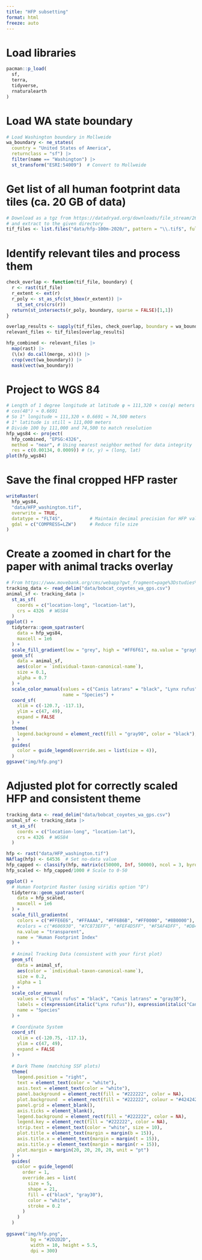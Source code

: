 ```yaml
---
title: "HFP subsetting"
format: html
freeze: auto
---
```


# Load libraries
```r
pacman::p_load(
  sf,
  terra,
  tidyverse,
  rnaturalearth
)
```

# Load WA state boundary
```r
# Load Washington boundary in Mollweide
wa_boundary <- ne_states(
  country = "United States of America",
  returnclass = "sf") |>
  filter(name == "Washington") |>
  st_transform("ESRI:54009")  # Convert to Mollweide
```

# Get list of all human footprint data tiles (ca. 20 GB of data)
```r
# Download as a tgz from https://datadryad.org/downloads/file_stream/2679334 
# and extract to the given directory
tif_files <- list.files("data/hfp-100m-2020/", pattern = "\\.tif$", full.names = TRUE)
```

# Identify relevant tiles and process them
```r
check_overlap <- function(tif_file, boundary) {
  r <- rast(tif_file)
  r_extent <- ext(r)
  r_poly <- st_as_sfc(st_bbox(r_extent)) |> 
    st_set_crs(crs(r))
  return(st_intersects(r_poly, boundary, sparse = FALSE)[1,1])
}

overlap_results <- sapply(tif_files, check_overlap, boundary = wa_boundary)
relevant_files <- tif_files[overlap_results]

hfp_combined <- relevant_files |>
  map(rast) |>
  (\(x) do.call(merge, x))() |>
  crop(vect(wa_boundary)) |>
  mask(vect(wa_boundary))
```

# Project to WGS 84
```r
# Length of 1 degree longitude at latitude φ ≈ 111,320 × cos(φ) meters
# cos(48°) ≈ 0.6691
# So 1° longitude ≈ 111,320 × 0.6691 ≈ 74,500 meters
# 1° latitude is still ≈ 111,000 meters
# Divide 100 by 111,000 and 74,500 to match resolution
hfp_wgs84 <- project(
  hfp_combined, "EPSG:4326",
  method = "near", # Using nearest neighbor method for data integrity
  res = c(0.00134, 0.0009)) # (x, y) = (long, lat)
plot(hfp_wgs84)
```

# Save the final cropped HFP raster
```r
writeRaster(
  hfp_wgs84,
  "data/HFP_washington.tif",
  overwrite = TRUE,
  datatype = "FLT4S",          # Maintain decimal precision for HFP values
  gdal = c("COMPRESS=LZW")     # Reduce file size
)
```

# Create a zoomed in chart for the paper with animal tracks overlay
```r
# From https://www.movebank.org/cms/webapp?gwt_fragment=page%3Dstudies%2Cpath%3Dstudy2636372210
tracking_data <- read_delim("data/bobcat_coyotes_wa_gps.csv")
animal_sf <- tracking_data |>
  st_as_sf(
    coords = c("location-long", "location-lat"),
    crs = 4326  # WGS84
  )
ggplot() +
  tidyterra::geom_spatraster(
    data = hfp_wgs84,
    maxcell = 1e6
  ) +
  scale_fill_gradient(low = "grey", high = "#FF6F61", na.value = "gray90", name = "Human footprint index") +
  geom_sf(
    data = animal_sf,
    aes(color = `individual-taxon-canonical-name`),
    size = 0.1,
    alpha = 0.7
  ) +
  scale_color_manual(values = c("Canis latrans" = "black", "Lynx rufus" = "white"), 
                     name = "Species") +
  coord_sf(
    xlim = c(-120.7, -117.1),
    ylim = c(47, 49),
    expand = FALSE
  ) +
  theme(
    legend.background = element_rect(fill = "gray90", color = "black"),
  ) +
  guides(
    color = guide_legend(override.aes = list(size = 4)),
  )
ggsave("img/hfp.png")
```

# Adjusted plot for correctly scaled HFP and consistent theme
```r
tracking_data <- read_delim("data/bobcat_coyotes_wa_gps.csv")
animal_sf <- tracking_data |>
  st_as_sf(
    coords = c("location-long", "location-lat"),
    crs = 4326  # WGS84
  )

hfp <- rast("data/HFP_washington.tif")
NAflag(hfp) <- 64536  # Set no-data value
hfp_capped <- classify(hfp, matrix(c(50000, Inf, 50000), ncol = 3, byrow = TRUE)) # Cap at 50k
hfp_scaled <- hfp_capped/1000 # Scale to 0-50

ggplot() +
  # Human Footprint Raster (using viridis option "D")
  tidyterra::geom_spatraster(
    data = hfp_scaled,
    maxcell = 1e6
  ) +
  scale_fill_gradientn(
    colors = c("#FFE6E6", "#FFAAAA", "#FF6B6B", "#FF0000", "#8B0000"),  # Red to white
    #colors = c("#606930", "#7C873EFF", "#FEF4D5FF", "#F5AF4DFF", "#DB4743FF", "#ab2521"),  # Red to green
    na.value = "transparent",
    name = "Human Footprint Index"
  ) +
  
  # Animal Tracking Data (consistent with your first plot)
  geom_sf(
    data = animal_sf,
    aes(color = `individual-taxon-canonical-name`),
    size = 0.2,
    alpha = 1
  ) +
  scale_color_manual(
    values = c("Lynx rufus" = "black", "Canis latrans" = "gray30"),
    labels = c(expression(italic("Lynx rufus")), expression(italic("Canis latrans"))),
    name = "Species"
  ) +
  
  # Coordinate System
  coord_sf(
    xlim = c(-120.75, -117.1),
    ylim = c(47, 49),
    expand = FALSE
  ) +
  
  # Dark Theme (matching SSF plots)
  theme(
    legend.position = "right",
    text = element_text(color = "white"),
    axis.text = element_text(color = "white"),
    panel.background = element_rect(fill = "#222222", color = NA),
    plot.background  = element_rect(fill = "#222222", colour = "#424242", linewidth = 0.75),
    panel.grid = element_blank(), 
    axis.ticks = element_blank(),
    legend.background = element_rect(fill = "#222222", color = NA),
    legend.key = element_rect(fill = "#222222", color = NA),
    strip.text = element_text(color = "white", size = 10),
    plot.title = element_text(margin = margin(b = 15)),
    axis.title.x = element_text(margin = margin(t = 15)),
    axis.title.y = element_text(margin = margin(r = 15)),
    plot.margin = margin(20, 20, 20, 20, unit = "pt")
  ) +
  guides(
    color = guide_legend(
      order = 1,
      override.aes = list(
        size = 5,
        shape = 21,
        fill = c("black", "gray30"),
        color = "white",
        stroke = 0.2
      )
    )
  )
      
ggsave("img/hfp.png",
         bg = "#2D2D2D",
         width = 10, height = 5.5,
         dpi = 300)

```


